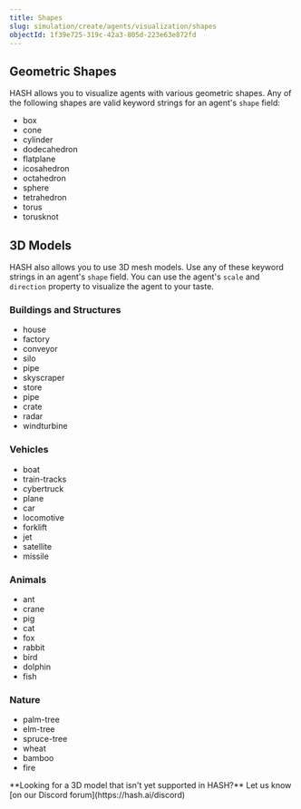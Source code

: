 ```yaml
---
title: Shapes
slug: simulation/create/agents/visualization/shapes
objectId: 1f39e725-319c-42a3-805d-223e63e872fd
---
```


## Geometric Shapes

HASH allows you to visualize agents with various geometric shapes. Any of the following shapes are valid keyword strings for an agent's `shape` field:

- box
- cone
- cylinder
- dodecahedron
- flatplane
- icosahedron
- octahedron
- sphere
- tetrahedron
- torus
- torusknot

## 3D Models

HASH also allows you to use 3D mesh models. Use any of these keyword strings in an agent's `shape` field. You can use the agent's `scale` and `direction` property to visualize the agent to your taste.

### Buildings and Structures

- house
- factory
- conveyor
- silo
- pipe
- skyscraper
- store
- pipe
- crate
- radar
- windturbine

### Vehicles

- boat
- train-tracks
- cybertruck
- plane
- car
- locomotive
- forklift
- jet
- satellite
- missile

### Animals

- ant
- crane
- pig
- cat
- fox
- rabbit
- bird
- dolphin
- fish

### Nature

- palm-tree
- elm-tree
- spruce-tree
- wheat
- bamboo
- fire

<Hint style="info">
  **Looking for a 3D model that isn't yet supported in HASH?** Let us know [on
  our Discord forum](https://hash.ai/discord)
</Hint>
